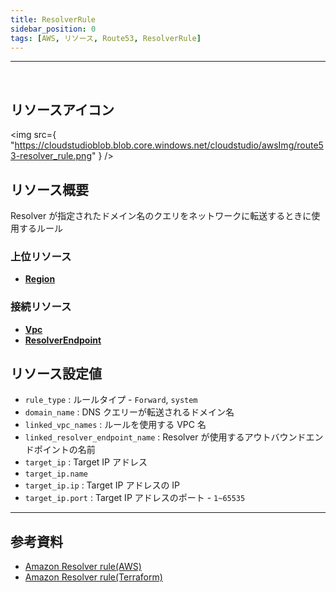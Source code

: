 ```yaml
---
title: ResolverRule
sidebar_position: 0
tags: [AWS, リソース, Route53, ResolverRule]
---
```


<hr />
<br />

## リソースアイコン

<img
    src={
        "https://cloudstudioblob.blob.core.windows.net/cloudstudio/awsImg/route53-resolver_rule.png"
    }
/>

## リソース概要

Resolver が指定されたドメイン名のクエリをネットワークに転送するときに使用するルール

### 上位リソース

-   [**Region**](https://docs.cstudio.app/ja/docs/resource/aws/Base/Region)

### 接続リソース

-   [**Vpc**](https://docs.cstudio.app/ja/docs/resource/aws/Vpc/Vpc)
-   [**ResolverEndpoint**](https://docs.cstudio.app/ja/docs/resource/aws/Route53/ResolverEndpoint)

## リソース設定値

-   `rule_type` : ルールタイプ - `Forward`, `system`
-   `domain_name` : DNS クエリーが転送されるドメイン名
-   `linked_vpc_names` : ルールを使用する VPC 名
-   `linked_resolver_endpoint_name` : Resolver が使用するアウトバウンドエンドポイントの名前
-   `target_ip` : Target IP アドレス
-   `target_ip.name`
-   `target_ip.ip` : Target IP アドレスの IP
-   `target_ip.port` : Target IP アドレスのポート - `1~65535`

---

## 参考資料

-   [Amazon Resolver rule(AWS)](https://docs.aws.amazon.com/ko_kr/Route53/latest/DeveloperGuide/resolver.html)
-   [Amazon Resolver rule(Terraform)](https://registry.terraform.io/providers/hashicorp/aws/latest/docs/resources/route53_resolver_rule)
